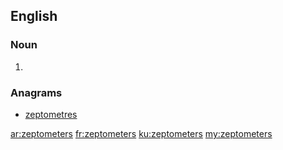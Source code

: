 ==English==

===Noun===
{{head|en}}

# {{plural of|zeptometer}}

===Anagrams===
* [[zeptometres#English|zeptometres]]

[[ar:zeptometers]]
[[fr:zeptometers]]
[[ku:zeptometers]]
[[my:zeptometers]]
